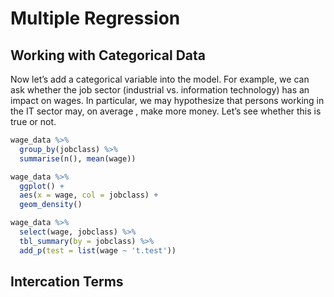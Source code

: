 # Multiple Regression

## Working with Categorical Data

Now let's add a categorical variable into the model.  For example, we can ask whether the job sector (industrial  vs. information technology) has an impact on wages.  In particular, we may hypothesize that persons working in the IT sector may, on average , make more money.  Let's see whether this is true or not.


```r
wage_data %>%
  group_by(jobclass) %>%
  summarise(n(), mean(wage))
```

```r

wage_data %>%
  ggplot() +
  aes(x = wage, col = jobclass) +
  geom_density()
```

```r
wage_data %>%
  select(wage, jobclass) %>%
  tbl_summary(by = jobclass) %>%
  add_p(test = list(wage ~ 't.test'))
```

## Intercation Terms

